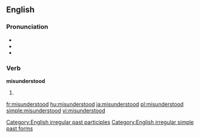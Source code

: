 ==English==
{{wikipedia|dab=misunderstood}}

===Pronunciation===
* {{IPA|/mɪsɜndərˈstʊd/}}
* {{audio|en-us-misunderstood.ogg|Audio (US)}}
* {{rhymes|ʊd}}

===Verb===
'''misunderstood'''

# {{past of|[[misunderstand]]}}

[[Category:English irregular past participles]]
[[Category:English irregular simple past forms]]

[[fr:misunderstood]]
[[hu:misunderstood]]
[[ja:misunderstood]]
[[pl:misunderstood]]
[[simple:misunderstood]]
[[vi:misunderstood]]